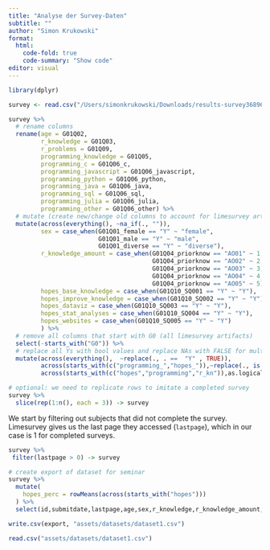 ```yaml
---
title: "Analyse der Survey-Daten"
subtitle: ""
author: "Simon Krukowski"
format:
  html:
    code-fold: true
    code-summary: "Show code"
editor: visual
---
```


```r
library(dplyr)
```

```r
survey <- read.csv("/Users/simonkrukowski/Downloads/results-survey368965.csv")
```

```r
survey %>%
  # rename columns
  rename(age = G01Q02,
         r_knowledge = G01Q03,
         r_problems = G01Q09,
         programming_knowledge = G01Q05,
         programming_c = G01Q06_c,
         programming_javascript = G01Q06_javascript,
         programming_python = G01Q06_python,
         programming_java = G01Q06_java,
         programming_sql = G01Q06_sql,
         programming_julia = G01Q06_julia,
         programming_other = G01Q06_other) %>% 
  # mutate (create new/change old columns to account for limesurvey artifacts)
  mutate(across(everything(), ~na_if(., "")),
         sex = case_when(G01Q01_female == "Y" ~ "female",
                         G01Q01_male == "Y" ~ "male",
                         G01Q01_diverse == "Y" ~ "diverse"),
         r_knowledge_amount = case_when(G01Q04_priorknow == "AO01" ~ 1,
                                        G01Q04_priorknow == "AO02" ~ 2,
                                        G01Q04_priorknow == "AO03" ~ 3,
                                        G01Q04_priorknow == "AO04" ~ 4,
                                        G01Q04_priorknow == "AO05" ~ 5),
         hopes_base_knowledge = case_when(G01Q10_SQ001 == "Y" ~ "Y"),
         hopes_improve_knowledge = case_when(G01Q10_SQ002 == "Y" ~ "Y"),
         hopes_dataviz = case_when(G01Q10_SQ003 == "Y" ~ "Y"),
         hopes_stat_analyses = case_when(G01Q10_SQ004 == "Y" ~ "Y"),
         hopes_websites = case_when(G01Q10_SQ005 == "Y" ~ "Y")
         ) %>% 
  # remove all columns that start with G0 (all limesurvey artifacts)
  select(-starts_with("G0")) %>% 
  # replace all Ys with bool values and replace NAs with FALSE for multiple choice items
  mutate(across(everything(),  ~replace(., . ==  "Y" , TRUE)),
         across(starts_with(c("programming_","hopes_")),~replace(., is.na(.), FALSE)),
         across(starts_with(c("hopes","programming","r_kn")),as.logical)) -> survey
```

```r
# optional: we need to replicate rows to imitate a completed survey
survey %>% 
  slice(rep(1:n(), each = 3)) -> survey
```

We start by filtering out subjects that did not complete the survey. Limesurvey gives us the last page they accessed (`lastpage`), which in our case is 1 for completed surveys.

```r
survey %>% 
 filter(lastpage > 0) -> survey
```



```r
# create export of dataset for seminar
survey %>% 
  mutate(
    hopes_perc = rowMeans(across(starts_with("hopes")))
  ) %>% 
  select(id,submitdate,lastpage,age,sex,r_knowledge,r_knowledge_amount,r_problems,programming_knowledge,,hopes_perc) -> export

write.csv(export, "assets/datasets/dataset1.csv")
```

```r
read.csv("assets/datasets/dataset1.csv")
```

